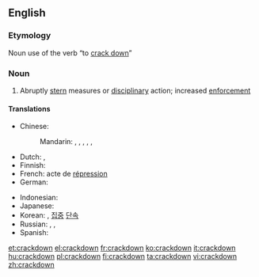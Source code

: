 {{also|crack down}}
==English==

===Etymology===
Noun use of the verb “to [[crack down]]”

===Noun===
{{en-noun}}

# Abruptly [[stern]] measures or [[disciplinary]] action; increased [[enforcement]]

====Translations====
{{trans-top|increased enforcement}}
* Chinese:
*: Mandarin: {{t|zh|鎮壓|sc=Hani}}, {{t|zh|镇压|tr=zhènyā|sc=Hani}}, {{t|zh|痛擊|sc=Hani}}, {{t|zh|痛击|tr=tòngjī|sc=Hani}}, {{t|zh|彈壓|sc=Hani}}, {{t|zh|弹压|tr=tányā|sc=Hani}}
* Dutch: {{t|nl|repressie|f}}, {{t|nl|onderdrukking|f}}
* Finnish: {{t|fi|kurinpalautus}}
* French: acte de [[répression]]
* German: {{t|de|scharfes Vorgehen|n}}
{{trans-mid}}
* Indonesian: {{t|id|penggrebekan|xs=Indonesian}}
* Japanese: {{t|ja|弾圧|tr=だんあつ, dan'atsu|sc=Jpan}}
* Korean: {{t|ko|단속|tr=dansok|sc=Hang}}, [[집중]] [[단속]]
* Russian: {{qualifier|requires an object in genitive}} {{t|ru|подавление|n|tr=podavlénije|sc=Cyrl}}, {{t|ru|разгон|m|tr=razgón|sc=Cyrl}}, {{t|ru|применение суровых мер|n|tr=primenénije suróvyx mer|sc=Cyrl}}
* Spanish: {{t|es|represión}}
{{trans-bottom}}

[[et:crackdown]]
[[el:crackdown]]
[[fr:crackdown]]
[[ko:crackdown]]
[[it:crackdown]]
[[hu:crackdown]]
[[pl:crackdown]]
[[fi:crackdown]]
[[ta:crackdown]]
[[vi:crackdown]]
[[zh:crackdown]]